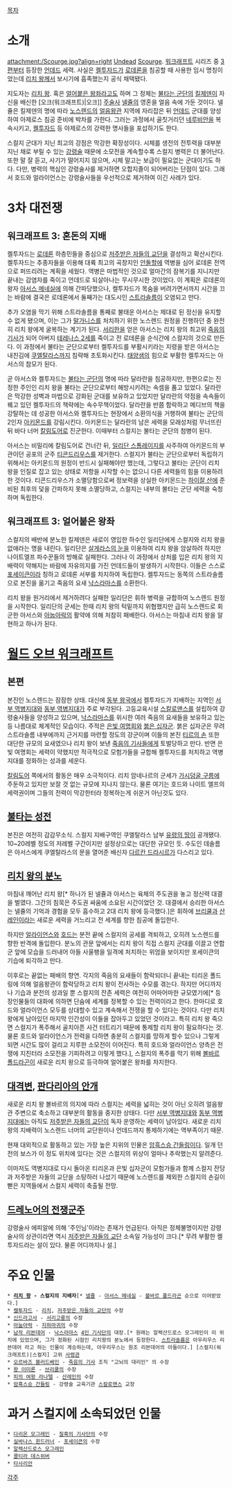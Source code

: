 [[목차]]
= 소개 =
attachment:/Scourge.jpg?align=right [[언데드|Undead]] [[스컬지|Scourge]]. [[워크래프트]] 시리즈 중 [[워크래프트 3|3편]]부터 등장한 [[언데드(워크래프트)|언데드]] 세력. 사실은 [[켈투자드]]가 [[로데론]]을 침공할 때 사용한 임시 명칭이었는데 [[리치 왕]]께서 보시기에 흡족했는지 공식 채택됐다.

지도자는 [[리치 왕]]. 혹은 [[얼어붙은 왕좌]]라고도 하며 그 정체는 [[불타는 군단]]의 [[킬제덴]]이 자신을 배신한 [오크(워크래프트)|오크]] [[주술사(WoW)|주술사]] [[넬쥴]]의 영혼을 얼음 속에 가둔 것이다. 넬쥴은 킬제덴의 명에 따라 [[노스렌드]]의 [[얼음왕관]] 지역에 자리잡은 뒤 [[언데드]] 군대를 양성하여 아제로스 침공 준비에 박차를 가한다. 그러는 과정에서 골칫거리던 [[네루비안]]을 복속시키고, [[켈투자드]] 등 아제로스의 강력한 명사들을 포섭하기도 한다.

스컬지 군대가 지닌 최고의 강점은 막강한 확장성이다. 시체를 생전의 전투력을 대부분 지닌 채로 부릴 수 있는 [[강령술]] 때문에 소모전을 계속할수록 스컬지 병력은 더 불어난다. 또한 말 잘 듣고, 사기가 떨어지지 않으며, 시체 말고는 보급이 필요없는 군대이기도 하다. 다만, 병력의 핵심인 강령술사를 제거하면 오합지졸이 되어버리는 단점이 있다. 그래서 호드와 얼라이언스는 강령술사들을 우선적으로 제거하여 이긴 사례가 있다.


= 3차 대전쟁 =
== 워크래프트 3: 혼돈의 지배 ==
켈투자드는 [[로데론]] 하층민들을 중심으로 [[저주받은 자들의 교단]]을 결성하고 확산시킨다. 켈투자드는 추종자들을 이용해 대륙 최고의 곡창지인 [[안돌할]]에 역병을 심어 로데론 전역으로 퍼뜨리려는 계획을 세웠다. 역병은 마법적인 것으로 얼마간의 잠복기를 지니지만 끝내는 감염자를 죽이고 언데드로 되살아나는 무시무시한 것이었다. 이 계획은 로데론의 왕자 [[아서스 메네실]]에 의해 간파당했으나, 켈투자드가 목숨을 버려가면서까지 시간을 끄는 바람에 결국은 로데론에서 둘째가는 대도시인 [[스트라솔름]]이 오염되고 만다.

추가 오염을 막기 위해 스트라솔름을 통째로 불태운 아서스는 제대로 된 정신을 유지할 수 없게 됐으며, 이는 그가 [[말가니스]]를 처치하기 위한 노스렌드 원정을 진행하던 중 완전히 리치 왕에게 굴복하는 계기가 된다. [[서리한]]을 얻은 아서스는 리치 왕의 최고위 [[죽음의 기사]]가 되어 아버지 [[테레나스 메네실|테레나스 2세]]를 죽이고 전 로데론을 순식간에 스컬지의 것으로 만든다. 이 과정에서 불타는 군단으로부터 켈투자드를 부활시키라는 지령을 받은 아서스는 내친김에 [[쿠엘탈라스]]까지 침략해 초토화시킨다. [[태양샘]]의 힘으로 부활한 켈투자드는 아서스의 참모가 된다.

곧 아서스와 켈투자드는 [[불타는 군단]]의 명에 따라 달라란을 침공하지만, 한편으로는 진정한 주인인 리치 왕을 불타는 군단으로부터 해방시키려는 속셈을 품고 있었다. 달라란은 막강한 성벽과 마법으로 강화된 군대를 보유하고 있었지만 달라란의 약점을 속속들이 꿰고 있던 켈투자드의 책략에는 속수무책이었다. 달라란을 반쯤 함락하고 메디브의 책을 강탈하는 데 성공한 아서스와 켈투자드는 현장에서 소환의식을 거행하여 불타는 군단의 2인자 [[아키몬드]]를 강림시킨다. 아키몬드는 달라란의 남은 세력을 모래성처럼 무너뜨린 뒤 바다 너머 [[칼림도어]]로 진군한다. 이때부터 스컬지는 불타는 군단의 첨병이 된다.

아서스는 비밀리에 칼림도어로 건너간 뒤, [[일리단 스톰레이지]]를 사주하여 아키몬드의 부관이던 공포의 군주 [[티콘드리우스]]를 제거한다. 스컬지가 불타는 군단으로부터 독립하기 위해서는 아키몬드의 원정이 반드시 실패해야만 했는데, 그렇다고 불타는 군단이 리치 왕을 인질로 잡고 있는 상태로 저항을 시작할 수는 없으니 다른 세력들의 힘을 이용하려 한 것이다. 티콘드리우스가 소멸당함으로써 정보력을 상실한 아키몬드는 [[하이잘 산]]에 준비된 최후의 덫을 간파하지 못해 소멸당하고, 스컬지는 내부의 불타는 군단 세력을 숙청하며 독립한다.
== 워크래프트 3: 얼어붙은 왕좌 ==
스컬지의 배반에 분노한 킬제덴은 새로이 영입한 하수인 일리단에게 스컬지와 리치 왕을 없애라는 명을 내린다. 일리단은 [[살게라스의 눈]]을 이용하여 리치 왕을 암살하려 하지만 나이트엘프 파수꾼들의 방해로 실패한다. 그러나 이 과정에서 상처를 입은 리치 왕의 지배력이 약해지는 바람에 자유의지를 가진 언데드들이 발생하기 시작한다. 이들은 스스로 [[포세이큰]]이라 칭하고 로데론 서부를 차지하여 독립한다. 켈투자드는 동쪽의 스트라솔름으로 본진을 옮기고 죽음의 요새 [[낙스라마스]]를 소환한다.

리치 왕을 원거리에서 제거하려다 실패한 일리단은 휘하 병력을 규합하여 노스렌드 원정을 시작한다. 일리단의 군세는 한때 리치 왕의 턱밑까지 위협했지만 급히 노스렌드로 회군한 아서스와 [[아눕아락]]의 활약에 의해 처참히 패배한다. 아서스는 마침내 리치 왕을 알현하고 하나가 된다.


= [[월드 오브 워크래프트]] =
== 본편 ==
본진인 노스렌드는 잠잠한 상태. 대신에 [[동부 왕국]]에서 켈투자드가 지배하는 지역인 [[서부 역병지대]]와 [[동부 역병지대]]가 주로 부각된다. 고등교육시설 [[스칼로맨스]]를 설립하여 강령술사들을 양성하고 있으며, [[낙스라마스]]를 위시한 여러 죽음의 요새들을 보유하고 있는 등 나름대로 체계적인 모습이다. 주적은 [[은빛 여명회]]와 [[붉은 십자군]]. 붉은 십자군은 무려 스트라솔름 내부에까지 근거지를 마련할 정도의 강군이며 이들의 본진 [[티르의 손]] 또한 대단한 규모의 요새였으나 리치 왕이 보낸 [[죽음의 기사]]들에게 토벌당하고 만다. 반면 은빛 여명회는 세력이 약했지만 적극적으로 모험가들을 규합해 켈투자드를 처치하고 역병지대를 정화하는 성과를 세운다.

[[칼림도어]] 쪽에서의 활동은 매우 소극적이다. 리치 암네나르의 군세가 [[가시덩굴 구릉]]에 주둔하고 있지만 보잘 것 없는 규모에 지나지 않는다. 물론 여기는 호드와 나이트 엘프의 세력권이며 그들의 전력이 막강한터라 정복하는게 쉬운거 아닌것도 있다.
== [[불타는 성전]] ==
본진은 여전히 감감무소식. 스컬지 지배구역인 쿠엘탈라스 남부 [[유령의 땅]]이 공개됐다. 10~20레벨 정도의 저레벨 구간이지만 설정상으로는 대단한 규모인 듯. 수도인 데솔름은 아서스에게 쿠엘탈라스의 문을 열어준 배신자 [[다르칸 드라시르]]가 다스리고 있다.
== [[리치 왕의 분노]] ==
마침내 깨어난 리치 왕[* 하나가 된 넬쥴과 아서스는 육체의 주도권을 놓고 정신력 대결을 벌였다. 그간의 침묵은 주도권 싸움에 소요된 시간이었던 것. 대결에서 승리한 아서스는 넬쥴의 기억과 경험을 모두 흡수하고 2대 리치 왕에 등극했다.]은 휘하에 [[브리쿨]]과 [[산레인]]이라는 새로운 세력을 거느리고 전 세계를 향한 침공에 돌입한다.

하지만 [[얼라이언스]]와 [[호드]]는 분전 끝에 스컬지의 공세를 격퇴하고, 오히려 노스렌드를 향한 반격에 돌입한다. 분노의 관문 앞에서는 리치 왕이 직접 스컬지 군대를 이끌고 연합군 앞에 모습을 드러내어 아들 사울팽을 일격에 처치하는 위엄을 보이지만 포세이큰의 기습에 퇴각하고 만다.

이후로는 끝없는 패배의 향연. 각지의 죽음의 요새들이 함락되더니 끝내는 티리온 폴드링에 의해 얼음왕관이 함락당하고 리치 왕이 전사하는 수모를 겪는다. 하지만 어디까지나 기습과 분전의 성과일 뿐 스컬지의 잔존 세력은 여전히 어마어마한 규모였기에[* 등장인물들의 대화에 의하면 단숨에 세계를 정복할 수 있는 전력이라고 한다. 한마디로 호드와 얼라이언스 모두를 상대할수 있고 계속해서 전쟁을 할 수 있다는 것이다. 다만 리치 왕에게 남아있던 마지막 인간성이 이들을 잡아두고 있었던 것이라고. 특히 리치 왕 죽으면 스컬지가 폭주해서 골치아픈 사건 터트리기 때문에 통제할 리치 왕이 필요하다는 것. 물론 호드와 얼라이언스가 전력을 다하면 충분히 스컬지를 망하게 할수 있으나 그렇게 되면 시간도 많이 걸리고 지루한 소모전이 이어진다. 특히 호드와 얼라이언스 양측은 전쟁에 지친터라 소모전을 기피하려고 이렇게 했다.], 스컬지의 폭주를 막기 위해 [[볼바르 폴드라곤]]이 새로운 리치 왕으로 등극하여 얼어붙은 왕좌를 차지한다.
== [[대격변]], [[판다리아의 안개]] ==
새로운 리치 왕 볼바르의 의지에 따라 스컬지는 세력을 넓히는 것이 아닌 오히려 얼음왕관 주변으로 축소하고 대부분의 활동을 중지한 상태다. 다만 [[서부 역병지대]]와 [[동부 역병지대]]에는 아직도 [[저주받은 자들의 교단]]이 독자 운영하는 세력이 남아있다. 새로운 리치 왕의 지배력이 노스렌드 너머의 교단원이나 언데드까지 통제하기에는 역부족이기 때문. 

현재 대외적으로 활동하고 있는 가장 높은 지위의 인물은 [[암흑스승 간들링]]이다. 일개 던전의 보스가 이 정도 위치에 있다는 것은 스컬지의 위상이 얼마나 추락했는지 알려준다.

이마저도 역병지대로 다시 돌아온 티리온과 은빛 십자군이 모험가들과 함께 스컬지 잔당과 저주받은 자들의 교단을 소탕하러 나섰기 때문에 노스렌드를 제외한 스컬지의 손길이 뻗은 지역들에서 스컬지 세력이 축출될 전망. 
== [[드레노어의 전쟁군주]] ==
강령술사 에피알에 의해 '주인님'이라는 존재가 언급된다. 아직은 정체불명이지만 강령술사의 상관이라면 역시 [[저주받은 자들의 교단]] 소속일 가능성이 크다.[* 무려 부활한 켈투자드라는 설이 있다. 물론 어디까지나 설.]


= 주요 인물 =
 * '''[[리치 왕]] - 스컬지의 지배자'''[* [[넬쥴]] - [[아서스 메네실]] - [[볼바르 폴드라곤]] 순으로 이어받았다.]
 * [[켈투자드]] - [[리치(워크래프트 3)|리치]], [[저주받은 자들의 교단]]의 수장
 * [[신드라고사]] - [[서리고룡]]의 수장
 * [[아눕아락]] - [[크립트 핀드|지하마귀]]의 수장
 * [[남작 리븐데어]] - [[낙스라마스]] [[4인 기사단]]의 대장.[* 원래는 알렉산드로스 모그레인이 이 위치에 있었으며, 그가 정화된 시점인 리치왕의 분노에서 등장한다. [[스트라솔름]]은 아우리우스 리븐데어 라고 하는 인물이 계승하는데, 아우리우스는 원조 리븐데어의 아들이다.] [스컬지(워크래프트)|스컬지] 고위 [[사령관]]
 * [[오르바즈 블러드베인]] - [[죽음의 기사]] 조직 "고뇌의 대리인" 의 수장
 * [[왕 이미론]] - [[브리쿨]]의 수장
 * [[피의 여왕 라나텔]] - [[산레인]]의 수장
 * [[스칼로맨스|암흑스승 간들링]] - 강령술 교육기관 [[스칼로맨스]] 교장


= 과거 스컬지에 소속되었던 인물 =
 * [[다리온 모그레인]] - [[칠흑의 기사단]]의 수장
 * [[실바나스 윈드러너]] - [[포세이큰]]의 수장
 * [[알렉산드로스 모그레인]]
 * [[콜티라 데스위버]]
 * [[타사리안]]


[[각주]]
